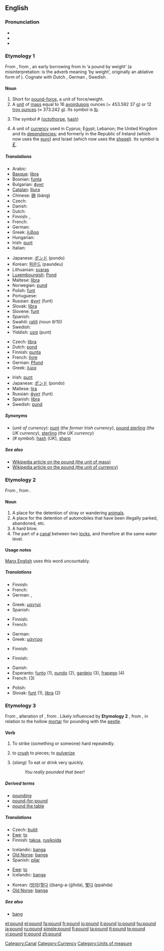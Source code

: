 ==English==

===Pronunciation===
* {{IPA|/paʊnd/}}
* {{audio|en-us-pound.ogg|Audio (US)}}
* {{rhymes|aʊnd}}

===Etymology 1===
From {{etyl|ang|en}} {{term|pund|lang=ang}}, from {{proto|Germanic|punda-|lang=en}}, an early borrowing from {{etyl|la|en}} {{term|pondo|pondō|lang=la}} in {{term|libra|lībra|lang=la}} {{term|pondo|pondō|lang=la}} ‘a pound by weight’ (a misinterpretation: {{term|pondo|pondō|lang=la}} is the adverb meaning ‘by weight’, originally an ablative form of {{term|pondus|lang=la}}). Cognate with Dutch {{term|pond|lang=nl}}, German {{term|Pfund|lang=de}}, Swedish {{term|pund|lang=sv}}.

====Noun====
{{en-noun}}

# Short for [[pound-force]], a unit of force/weight.
# A [[unit]] of [[mass]] equal to 16 [[avoirdupois]] ounces (= 453.592 37 g) or 12 [[troy weight|troy ounce]]s (≈ 373.242 g). Its symbol is [[lb]].
# {{US}} The symbol # ([[octothorpe]], [[hash]]) <!--isn't this "pound sign" rather than "pound"?-->
# A unit of [[currency]] used in Cyprus; Egypt; Lebanon; the United Kingdom and its [[dependency|dependencies]]; and formerly in the Republic of Ireland (which now uses the [[euro]]) and Israel (which now uses the [[sheqel]]). Its symbol is <big>[[£]]</big>.

=====Translations=====
{{trans-see|pound-force}}

{{trans-top|unit of mass}}
* Arabic: {{Arab|[[باوند]]}} {{IPAchar|(baund)}} {{m}}
* [[Basque]]: [[libra]]
* Bosnian: [[funta]] {{f}}
* Bulgarian: [[фунт]] {{m}}
* [[Catalan]]: [[lliura]] {{f}}
* Chinese: [[磅]] (bàng)
* Czech: {{t|cs|libra|f}}
* Danish: {{t|da|pund|n}}
* Dutch: {{t|nl|pond|n}}
* Finnish: {{t|fi|naula}}, {{t|fi|pauna}}
* French: {{t|fr|livre|f}}
* German: {{t|de|Pfund|n}}
* Greek: [[λίβρα]] {{f}}
* Hungarian: {{t|hu|font}}
* Irish: [[punt]] {{m}}
* Italian: {{t|it|libbra|f}}
{{trans-mid}}
* Japanese: [[ポンド]] (pondo)
* Korean: [[파운드]] (paundeu)
* Lithuanian: [[svaras]]
* [[Luxembourgish]]: [[Pond]]
* Maltese: [[libra]] {{f}}
* Norwegian: [[pund]] {{n}}
* Polish: [[funt]] {{m}}
* Portuguese: {{t|pt|libra|f}}
* Russian: [[фунт]] (funt) {{m}}
* Slovak: [[libra]] {{f}}
* Slovene: [[funt]] {{m}}
* Spanish: {{t|es|libra|f}}
* Swahili: [[ratili]] ''(noun 9/10)''
* Swedish: {{t|sv|pund|n}}
* Yiddish: [[פונט]] (punt) {{n}}
{{trans-bottom}}

{{trans-see|US: symbol #|pound sign}}

{{trans-top|unit of currency}}
* Czech: [[libra]] {{f}}
* Dutch: [[pond#Dutch|pond]] {{n}}
* Finnish: [[punta]]
* French: [[livre]] {{f}}
* German: [[Pfund]] {{n}}
* Greek: [[λίρα]] {{f}}
{{trans-mid}}
* Irish: [[punt]] {{m}}
* Japanese: [[ポンド]] (pondo)
* Maltese: [[lira]] {{f}}
* Russian: [[фунт]] (funt) {{m}}
* Spanish: [[libra]] {{f}}
* Swedish: [[pund]] {{n}}
{{trans-bottom}}

=====Synonyms=====
* (''unit of currency''): [[punt]] (''the former Irish currency''), [[pound sterling]] (''the UK currency''), [[sterling]] (''the UK currency'')
* (''# symbol''): [[hash]] (''UK''), [[sharp]]

=====See also=====
* [[w:Pound|Wikipedia article on the pound (the unit of mass)]]
* [[w:Pound_Sterling|Wikipedia article on the pound (the unit of currency)]]

===Etymology 2===
From {{etyl|enm|en}} {{term|pounde|lang=enm}}, from {{etyl|ang|en}} {{term|pyndan||to enclose, impound|lang=ang}}.

====Noun====
{{en-noun}}

# A place for the detention of stray or wandering [[animal]]s.
# A place for the detention of automobiles that have been illegally parked, abandoned, etc.
# A hard blow.
# The part of a [[canal]] between two [[lock]]s, and therefore at the same water level.

====Usage notes====
[[w:Manx English|Manx English]] uses this word uncountably.

=====Translations=====
{{trans-top|place for the detention of stray animals}}
* Finnish: {{t|fi|eläinkoti}}
* French: {{t|fr|fourrière|f}}
* German: {{t|de|Zwinger|m}}, {{t|de|Tierheim|n}}
{{trans-mid}}
* Greek: [[μαντρί]] {{n}}
* Spanish: {{t|es|perrera|f}}
{{trans-bottom}}

{{trans-top|place for detention of automobiles}}
* Finnish: {{t|fi|takavarikkoalue}}
* French: {{t|fr|fourrière|f}}
{{trans-mid}}
* German: {{t|de|Verwahrstelle|f}}
* Greek: [[μάντρα]] {{f}}
{{trans-bottom}}

{{trans-top|hard blow}}
* Finnish: {{t|fi|isku}}
{{trans-mid}}
{{trans-bottom}}

{{trans-top|part of canal}}
* Finnish: {{t|fi|sulkuallas}}
{{trans-mid}}
{{trans-bottom}}

{{checktrans-top}}
* Danish: {{t|da|pund|n}}
* Esperanto: [[funto]] (1), [[pundo]] (2), [[gardejo]] (3), [[frapego]] (4)
* French: {{t|fr|fourrière|f}} (3)
{{trans-mid}}
* Polish: {{t|pl|funt|m}}
* Slovak: [[funt]] {{m}} (1), [[libra]] {{f}} (2)
{{trans-bottom}}

===Etymology 3===
From {{etyl|enm|en}} {{term|pounden|lang=enm}}, alteration of {{term|pounen|lang=enm}}, from {{etyl|ang|en}} {{term|punian|pūnian|lang=ang}}. Likely influenced by '''Etymology 2''' {{etyl|enm|en}} {{term|pounde|lang=enm}}, from {{etyl|ang|en}} {{term|pyndan||to enclose, impound|lang=ang}}, in relation to the hollow [[mortar]] for pounding with the [[pestle]].

====Verb====
{{en-verb}}

# {{transitive}} To strike (something or someone) hard repeatedly.
# {{transitive}} to [[crush]] to pieces; to [[pulverize]]
# {{transitive}} (''slang'') To eat or drink very quickly.
#: ''You really pounded that beer!''

=====Derived terms=====
* [[pounding]]
* [[pound-for-pound]]
* [[pound the table]]

=====Translations=====
{{trans-top|strike hard repeatedly}}
* Czech: [[bušit]]
* [[Ewe]]: [[to]]
* Finnish: [[takoa]], [[rusikoida]]
{{trans-mid}}
* Icelandic: [[banga]]
* [[Old Norse]]: [[banga]]
* Spanish: [[pilar]]
{{trans-bottom}}

{{trans-top|crush to pieces}}
* [[Ewe]]: [[to]]
* Icelandic: [[banga]]
{{trans-mid}}
* Korean: ([[방아]])[[찧다]] ((bang-a-)jjihda), [[빻다]] (ppahda)
* [[Old Norse]]: [[banga]]
{{trans-bottom}}

{{trans-top|eat or drink quickly}}
{{trans-mid}}
{{trans-bottom}}

=====See also=====
* [[bang]]

[[Category:Canal]]
[[Category:Currency]]
[[Category:Units of measure]]

[[et:pound]]
[[el:pound]]
[[fa:pound]]
[[fr:pound]]
[[io:pound]]
[[it:pound]]
[[lo:pound]]
[[hu:pound]]
[[ja:pound]]
[[ru:pound]]
[[simple:pound]]
[[fi:pound]]
[[ta:pound]]
[[tt:pound]]
[[te:pound]]
[[vi:pound]]
[[tr:pound]]
[[zh:pound]]